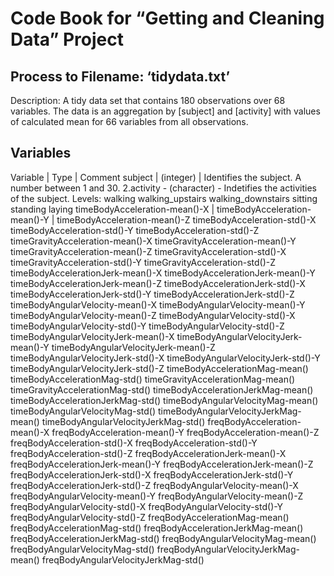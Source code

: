 # Code Book for "Getting and Cleaning Data" Project

## Process to Filename: 'tidydata.txt'
Description: A tidy data set that contains 180 observations over 68 variables. The data is an aggregation by [subject] 
and [activity] with values of calculated mean for 66 variables from all observations.

## Variables
Variable | Type | Comment
subject | (integer) | Identifies the subject. A number between 1 and 30.
2.activity - (character) - Indetifies the activities of the subject.
    Levels:
    walking
    walking_upstairs
    walking_downstairs
    sitting
    standing
    laying
timeBodyAcceleration-mean()-X |
timeBodyAcceleration-mean()-Y |
timeBodyAcceleration-mean()-Z
timeBodyAcceleration-std()-X
timeBodyAcceleration-std()-Y
timeBodyAcceleration-std()-Z
timeGravityAcceleration-mean()-X
timeGravityAcceleration-mean()-Y
timeGravityAcceleration-mean()-Z
timeGravityAcceleration-std()-X
timeGravityAcceleration-std()-Y
timeGravityAcceleration-std()-Z
timeBodyAccelerationJerk-mean()-X
timeBodyAccelerationJerk-mean()-Y
timeBodyAccelerationJerk-mean()-Z
timeBodyAccelerationJerk-std()-X
timeBodyAccelerationJerk-std()-Y
timeBodyAccelerationJerk-std()-Z
timeBodyAngularVelocity-mean()-X
timeBodyAngularVelocity-mean()-Y
timeBodyAngularVelocity-mean()-Z
timeBodyAngularVelocity-std()-X
timeBodyAngularVelocity-std()-Y
timeBodyAngularVelocity-std()-Z
timeBodyAngularVelocityJerk-mean()-X
timeBodyAngularVelocityJerk-mean()-Y
timeBodyAngularVelocityJerk-mean()-Z
timeBodyAngularVelocityJerk-std()-X
timeBodyAngularVelocityJerk-std()-Y
timeBodyAngularVelocityJerk-std()-Z
timeBodyAccelerationMag-mean()
timeBodyAccelerationMag-std()
timeGravityAccelerationMag-mean()
timeGravityAccelerationMag-std()
timeBodyAccelerationJerkMag-mean()
timeBodyAccelerationJerkMag-std()
timeBodyAngularVelocityMag-mean()
timeBodyAngularVelocityMag-std()
timeBodyAngularVelocityJerkMag-mean()
timeBodyAngularVelocityJerkMag-std()
freqBodyAcceleration-mean()-X
freqBodyAcceleration-mean()-Y
freqBodyAcceleration-mean()-Z
freqBodyAcceleration-std()-X
freqBodyAcceleration-std()-Y
freqBodyAcceleration-std()-Z
freqBodyAccelerationJerk-mean()-X
freqBodyAccelerationJerk-mean()-Y
freqBodyAccelerationJerk-mean()-Z
freqBodyAccelerationJerk-std()-X
freqBodyAccelerationJerk-std()-Y
freqBodyAccelerationJerk-std()-Z
freqBodyAngularVelocity-mean()-X
freqBodyAngularVelocity-mean()-Y
freqBodyAngularVelocity-mean()-Z
freqBodyAngularVelocity-std()-X
freqBodyAngularVelocity-std()-Y
freqBodyAngularVelocity-std()-Z
freqBodyAccelerationMag-mean()
freqBodyAccelerationMag-std()
freqBodyAccelerationJerkMag-mean()
freqBodyAccelerationJerkMag-std()
freqBodyAngularVelocityMag-mean()
freqBodyAngularVelocityMag-std()
freqBodyAngularVelocityJerkMag-mean()
freqBodyAngularVelocityJerkMag-std()
